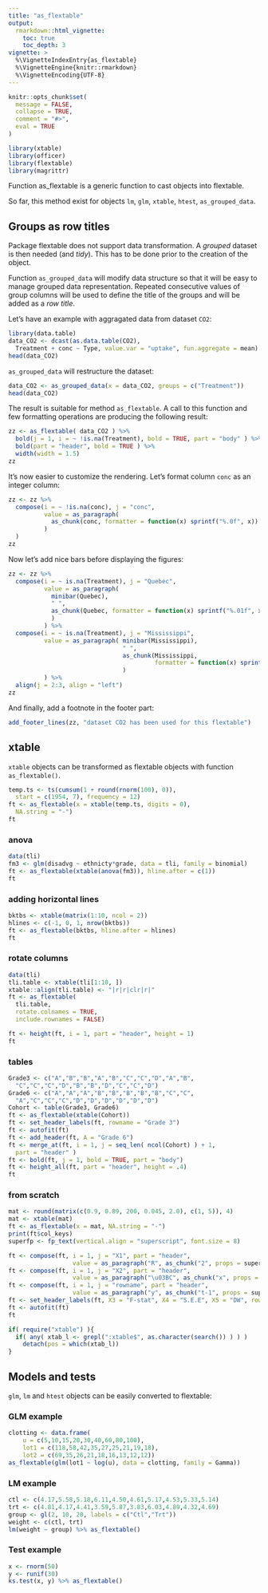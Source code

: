```yaml
---
title: "as_flextable"
output: 
  rmarkdown::html_vignette:
    toc: true 
    toc_depth: 3
vignette: >
  %\VignetteIndexEntry{as_flextable}
  %\VignetteEngine{knitr::rmarkdown}
  %\VignetteEncoding{UTF-8}
---
```


```r
knitr::opts_chunk$set(
  message = FALSE,
  collapse = TRUE,
  comment = "#>", 
  eval = TRUE
)
```

```r
library(xtable)
library(officer)
library(flextable)
library(magrittr)
```

Function as_flextable is a generic function to cast objects into flextable.

So far, this method exist for objects `lm`, `glm`, `xtable`, `htest`, `as_grouped_data`.


## Groups as row titles


Package flextable does not support data transformation. A *grouped* dataset 
is then needed (and *tidy*). This has to be done prior to the creation of the object. 

Function `as_grouped_data` will modify data structure so that it will be 
easy to manage grouped data representation. Repeated consecutive values 
of group columns will be used to define the title of the groups and will 
be added as a *row title*.

Let's have an example with aggragated data from dataset `CO2`:

```r
library(data.table)
data_CO2 <- dcast(as.data.table(CO2), 
  Treatment + conc ~ Type, value.var = "uptake", fun.aggregate = mean)
head(data_CO2)
```

`as_grouped_data` will restructure the dataset:

```r
data_CO2 <- as_grouped_data(x = data_CO2, groups = c("Treatment"))
head(data_CO2)
```

The result is suitable for method `as_flextable`. A call to this function 
and few formatting operations are producing the following result:

```r
zz <- as_flextable( data_CO2 ) %>% 
  bold(j = 1, i = ~ !is.na(Treatment), bold = TRUE, part = "body" ) %>% 
  bold(part = "header", bold = TRUE ) %>% 
  width(width = 1.5)
zz
```

It's now easier to customize the rendering. Let's format column `conc` 
as an integer column:

```r
zz <- zz %>% 
  compose(i = ~ !is.na(conc), j = "conc", 
          value = as_paragraph(
            as_chunk(conc, formatter = function(x) sprintf("%.0f", x))
          )
  )
zz
```

Now let's add nice bars before displaying the figures:

```r
zz <- zz %>% 
  compose(i = ~ is.na(Treatment), j = "Quebec", 
          value = as_paragraph(
            minibar(Quebec), 
            " ", 
            as_chunk(Quebec, formatter = function(x) sprintf("%.01f", x))
            )
          ) %>% 
  compose(i = ~ is.na(Treatment), j = "Mississippi", 
          value = as_paragraph( minibar(Mississippi), 
                                " ",
                                as_chunk(Mississippi, 
                                         formatter = function(x) sprintf("%.01f", x) )
                                )
          ) %>% 
  align(j = 2:3, align = "left")
zz
```

And finally, add a footnote in the footer part:

```r
add_footer_lines(zz, "dataset CO2 has been used for this flextable") 
```

## xtable 

`xtable` objects can be transformed as flextable objects with function `as_flextable()`. 

```r
temp.ts <- ts(cumsum(1 + round(rnorm(100), 0)),
  start = c(1954, 7), frequency = 12)
ft <- as_flextable(x = xtable(temp.ts, digits = 0),
  NA.string = "-")
ft
```

### anova

```r
data(tli)
fm3 <- glm(disadvg ~ ethnicty*grade, data = tli, family = binomial)
ft <- as_flextable(xtable(anova(fm3)), hline.after = c(1))
ft
```

### adding horizontal lines

```r
bktbs <- xtable(matrix(1:10, ncol = 2))
hlines <- c(-1, 0, 1, nrow(bktbs))
ft <- as_flextable(bktbs, hline.after = hlines)
ft
```


### rotate columns 

```r
data(tli)
tli.table <- xtable(tli[1:10, ])
xtable::align(tli.table) <- "|r|r|clr|r|"
ft <- as_flextable(
  tli.table, 
  rotate.colnames = TRUE, 
  include.rownames = FALSE)

ft <- height(ft, i = 1, part = "header", height = 1)
ft
```

### tables

```r
Grade3 <- c("A","B","B","A","B","C","C","D","A","B",
  "C","C","C","D","B","B","D","C","C","D")
Grade6 <- c("A","A","A","B","B","B","B","B","C","C",
  "A","C","C","C","D","D","D","D","D","D")
Cohort <- table(Grade3, Grade6)
ft <- as_flextable(xtable(Cohort))
ft <- set_header_labels(ft, rowname = "Grade 3")
ft <- autofit(ft)
ft <- add_header(ft, A = "Grade 6") 
ft <- merge_at(ft, i = 1, j = seq_len( ncol(Cohort) ) + 1, 
  part = "header" ) 
ft <- bold(ft, j = 1, bold = TRUE, part = "body")
ft <- height_all(ft, part = "header", height = .4)
ft
```

### from scratch

```r
mat <- round(matrix(c(0.9, 0.89, 200, 0.045, 2.0), c(1, 5)), 4)
mat <- xtable(mat)
ft <- as_flextable(x = mat, NA.string = "-")
print(ft$col_keys)
superfp <- fp_text(vertical.align = "superscript", font.size = 8)

ft <- compose(ft, i = 1, j = "X1", part = "header", 
                  value = as_paragraph("R", as_chunk("2", props = superfp)) )
ft <- compose(ft, i = 1, j = "X2", part = "header", 
                  value = as_paragraph("\u03BC", as_chunk("x", props = superfp)))
ft <- compose(ft, i = 1, j = "rowname", part = "header", 
                  value = as_paragraph("y", as_chunk("t-1", props = superfp)))
ft <- set_header_labels(ft, X3 = "F-stat", X4 = "S.E.E", X5 = "DW", rowname = "")
ft <- autofit(ft)
ft
```

```r
if( require("xtable") ){
  if( any( xtab_l <- grepl(":xtable$", as.character(search()) ) ) )
    detach(pos = which(xtab_l))
}

```

## Models and tests

`glm`, `lm` and `htest` objects can be easily converted to flextable:

### GLM example 

```r
clotting <- data.frame(
    u = c(5,10,15,20,30,40,60,80,100),
    lot1 = c(118,58,42,35,27,25,21,19,18),
    lot2 = c(69,35,26,21,18,16,13,12,12))
as_flextable(glm(lot1 ~ log(u), data = clotting, family = Gamma))
```

### LM example 

```r
ctl <- c(4.17,5.58,5.18,6.11,4.50,4.61,5.17,4.53,5.33,5.14)
trt <- c(4.81,4.17,4.41,3.59,5.87,3.83,6.03,4.89,4.32,4.69)
group <- gl(2, 10, 20, labels = c("Ctl","Trt"))
weight <- c(ctl, trt)
lm(weight ~ group) %>% as_flextable()
```

### Test example

```r
x <- rnorm(50)
y <- runif(30)
ks.test(x, y) %>% as_flextable()
```


